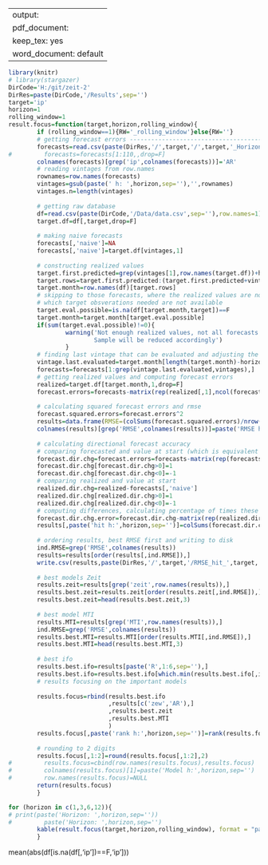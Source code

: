 
---
output:
  pdf_document:
    keep_tex: yes
  word_document: default
---

```r
library(knitr)
# library(stargazer)
DirCode='H:/git/zeit-2'
DirRes=paste(DirCode,'/Results',sep='')
target='ip'
horizon=1
rolling_window=1
result.focus=function(target,horizon,rolling_window){
        if (rolling_window==1){RW='_rolling_window'}else{RW=''}
        # getting forecast errors -------------------------------------------------
        forecasts=read.csv(paste(DirRes,'/',target,'/',target,'_Horizon_',horizon,'_VAR',RW,'_forecasts.csv',sep=''),row.names=1)
#         forecasts=forecasts[1:110,,drop=F]
        colnames(forecasts)[grep('ip',colnames(forecasts))]='AR'
        # reading vintages from row.names
        rownames=row.names(forecasts)
        vintages=gsub(paste(' h: ',horizon,sep=''),'',rownames)
        vintages.n=length(vintages)
        
        # getting raw database
        df=read.csv(paste(DirCode,'/Data/data.csv',sep=''),row.names=1)
        target.df=df[,target,drop=F]
        
        # making naive forecasts
        forecasts[,'naive']=NA
        forecasts[,'naive']=target.df[vintages,1]
        
        # constructing realized values
        target.first.predicted=grep(vintages[1],row.names(target.df))+horizon
        target.rows=target.first.predicted:(target.first.predicted+vintages.n-1)
        target.month=row.names(df)[target.rows]
        # skipping to those forecasts, where the realized values are not available
        # which target obsverations needed are not available
        target.eval.possible=is.na(df[target.month,target])==F
        target.month=target.month[target.eval.possible]
        if(sum(target.eval.possible)!=0){
                warning('Not enough realized values, not all forecasts evaluated.
                        Sample will be reduced accordingly')
                }
        # finding last vintage that can be evaluated and adjusting the set of forecasts
        vintage.last.evaluated=target.month[length(target.month)-horizon]
        forecasts=forecasts[1:grep(vintage.last.evaluated,vintages),]
        # getting realized values and computing forecast errors
        realized=target.df[target.month,1,drop=F]
        forecast.errors=forecasts-matrix(rep(realized[,1],ncol(forecasts)),ncol=ncol(forecasts))
        
        # calculating squared forecast errors and rmse
        forecast.squared.errors=forecast.errors^2
        results=data.frame(RMSE=(colSums(forecast.squared.errors)/nrow(forecast.squared.errors))^.5)
        colnames(results)[grep('RMSE',colnames(results))]=paste('RMSE h:',horizon,sep='')
        
        # calculating directional forecast accuracy 
        # comparing forecasted and value at start (which is equivalent to naive forecast)
        forecast.dir.chg=forecast.errors=forecasts-matrix(rep(forecasts[,'naive'],ncol(forecasts)),ncol=ncol(forecasts))
        forecast.dir.chg[forecast.dir.chg>0]=1
        forecast.dir.chg[forecast.dir.chg<0]=-1
        # comparing realized and value at start
        realized.dir.chg=realized-forecasts[,'naive']
        realized.dir.chg[realized.dir.chg>0]=1
        realized.dir.chg[realized.dir.chg<0]=-1
        # computing differences, calculating percentage of times these are zero
        forecast.dir.chg.error=forecast.dir.chg-matrix(rep(realized.dir.chg,ncol(forecasts)),ncol=ncol(forecasts))
        results[,paste('hit h:',horizon,sep='')]=colSums(forecast.dir.chg.error==0)/nrow(forecast.dir.chg.error)
        
        # ordering results, best RMSE first and writing to disk
        ind.RMSE=grep('RMSE',colnames(results))
        results=results[order(results[,ind.RMSE]),]
        write.csv(results,paste(DirRes,'/',target,'/RMSE_hit_',target,'_',horizon,'.csv',sep=''))
        
        # best models Zeit
        results.zeit=results[grep('zeit',row.names(results)),]
        results.best.zeit=results.zeit[order(results.zeit[,ind.RMSE]),]
        results.best.zeit=head(results.best.zeit,3)
        
        # best model MTI
        results.MTI=results[grep('MTI',row.names(results)),]
        ind.RMSE=grep('RMSE',colnames(results))
        results.best.MTI=results.MTI[order(results.MTI[,ind.RMSE]),]
        results.best.MTI=head(results.best.MTI,3)
        
        # best ifo
        results.best.ifo=results[paste('R',1:6,sep=''),]
        results.best.ifo=results.best.ifo[which.min(results.best.ifo[,ind.RMSE]),]
        # results focusing on the important models
        
        results.focus=rbind(results.best.ifo
                            ,results[c('zew','AR'),]
                            ,results.best.zeit
                            ,results.best.MTI
                            )
        results.focus[,paste('rank h:',horizon,sep='')]=rank(results.focus[,1])
        
        # rounding to 2 digits
        results.focus[,1:2]=round(results.focus[,1:2],2)
#         results.focus=cbind(row.names(results.focus),results.focus)
#         colnames(results.focus)[1]=paste('Model h:',horizon,sep='')
#         row.names(results.focus)=NULL
        return(results.focus)
        }

for (horizon in c(1,3,6,12)){
# print(paste('Horizon: ',horizon,sep=''))
#         paste('Horizon: ',horizon,sep='')
        kable(result.focus(target,horizon,rolling_window), format = "pandoc",caption=paste('Forecasted variable: ',target,', horizon: ',horizon,sep=''))
        }
```

mean(abs(df[is.na(df[,'ip'])==F,'ip']))
